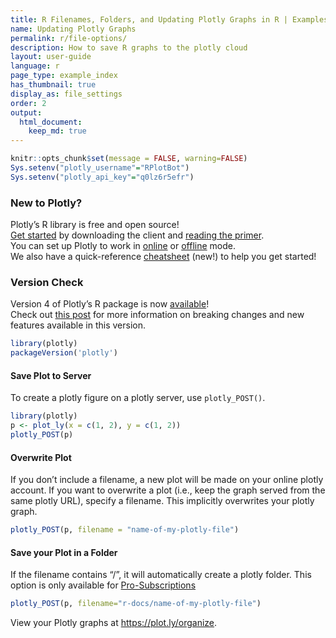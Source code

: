 ```yaml
---
title: R Filenames, Folders, and Updating Plotly Graphs in R | Examples | Plotly
name: Updating Plotly Graphs
permalink: r/file-options/
description: How to save R graphs to the plotly cloud
layout: user-guide
language: r
page_type: example_index
has_thumbnail: true
display_as: file_settings
order: 2
output:
  html_document:
    keep_md: true
---
```


```r
knitr::opts_chunk$set(message = FALSE, warning=FALSE)
Sys.setenv("plotly_username"="RPlotBot")
Sys.setenv("plotly_api_key"="q0lz6r5efr")
```
### New to Plotly?

Plotly's R library is free and open source!<br>
[Get started](https://plot.ly/r/getting-started/) by downloading the client and [reading the primer](https://plot.ly/r/getting-started/).<br>
You can set up Plotly to work in [online](https://plot.ly/r/getting-started/#hosting-graphs-in-your-online-plotly-account) or [offline](https://plot.ly/r/offline/) mode.<br>
We also have a quick-reference [cheatsheet](https://images.plot.ly/plotly-documentation/images/r_cheat_sheet.pdf) (new!) to help you get started!

### Version Check

Version 4 of Plotly's R package is now [available](https://plot.ly/r/getting-started/#installation)!<br>
Check out [this post](http://moderndata.plot.ly/upgrading-to-plotly-4-0-and-above/) for more information on breaking changes and new features available in this version.
```r
library(plotly)
packageVersion('plotly')
```

#### Save Plot to Server
To create a plotly figure on a plotly server, use `plotly_POST()`.

```r
library(plotly)
p <- plot_ly(x = c(1, 2), y = c(1, 2))
plotly_POST(p)
```

#### Overwrite Plot

If you don't include a filename, a new plot will be made on your online plotly account. If you want to overwrite a plot (i.e., keep the graph served from the same plotly URL), specify a filename. This implicitly overwrites your plotly graph.

```r
plotly_POST(p, filename = "name-of-my-plotly-file")
```

#### Save your Plot in a Folder
If the filename contains "/", it will automatically create a plotly folder. This option is only available for [Pro-Subscriptions](https://plot.ly/products/cloud/)

```r
plotly_POST(p, filename="r-docs/name-of-my-plotly-file")
```

View your Plotly graphs at [https://plot.ly/organize](https://plot.ly/organize).
